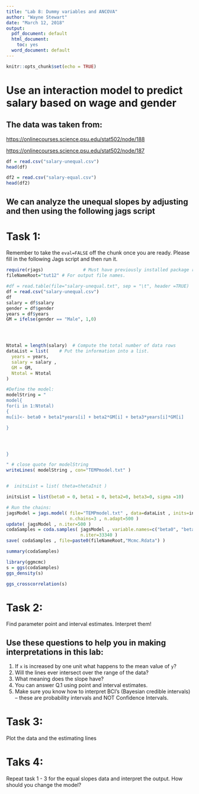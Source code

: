 ```yaml
---
title: "Lab 8: Dummy variables and ANCOVA"
author: "Wayne Stewart"
date: "March 12, 2018"
output:
  pdf_document: default
  html_document:
    toc: yes
  word_document: default
---
```


```r
knitr::opts_chunk$set(echo = TRUE)
```


# Use an interaction model to predict salary based on wage and gender

## The data was taken from:

[https://onlinecourses.science.psu.edu/stat502/node/188](https://onlinecourses.science.psu.edu/stat502/node/188)


[https://onlinecourses.science.psu.edu/stat502/node/187](https://onlinecourses.science.psu.edu/stat502/node/187)

```r
df = read.csv("salary-unequal.csv")
head(df)

df2 = read.csv("salary-equal.csv")
head(df2)
```


## We can analyze the unequal slopes by adjusting and then using the following jags script

# Task 1:

  Remember to take the `eval=FALSE` off the chunk once you are ready. Please fill in the following Jags script and then run it.

```r
require(rjags)               # Must have previously installed package rjags.
fileNameRoot="tut12" # For output file names.

#df = read.table(file="salary-unequal.txt", sep = "\t", header =TRUE)
df = read.csv("salary-unequal.csv")
df
salary = df$salary
gender = df$gender
years = df$years
GM = ifelse(gender == "Male", 1,0)




Ntotal = length(salary)  # Compute the total number of data rows
dataList = list(    # Put the information into a list.
  years = years,
  salary = salary ,
  GM = GM,
  Ntotal = Ntotal 
)

#Define the model:
modelString = "
model{
for(i in 1:Ntotal)
{
mu[i]<- beta0 + beta1*years[i] + beta2*GM[i] + beta3*years[i]*GM[i]

}




}

" # close quote for modelString
writeLines( modelString , con="TEMPmodel.txt" )


#  initsList = list( theta=thetaInit )

initsList = list(beta0 = 0, beta1 = 0, beta2=0, beta3=0, sigma =10)

# Run the chains:
jagsModel = jags.model( file="TEMPmodel.txt" , data=dataList , inits=initsList , 
                        n.chains=3 , n.adapt=500 )
update( jagsModel , n.iter=500 )
codaSamples = coda.samples( jagsModel , variable.names=c("beta0", "beta1", "beta2" ,"beta3","sigma") ,
                            n.iter=33340 )
save( codaSamples , file=paste0(fileNameRoot,"Mcmc.Rdata") )

summary(codaSamples)

library(ggmcmc)
s = ggs(codaSamples)
ggs_density(s)

ggs_crosscorrelation(s)

```

# Task 2:

  Find parameter point and interval estimates. Interpret them!
  
  
## Use these questions to help you in making interpretations in this lab:

  1) If `x` is increased by one unit what happens to the  mean value of `y`?
  2) Will the lines ever intersect over the range of the data?
  3) What meaning does the slope have?
  4) You can answer Q.1 using point and interval estimates.
  5) Make sure you know how to interpret BCI's (Bayesian credible intervals) -- these are probability intervals and NOT Confidence Intervals.

# Task 3:

  Plot the data and the estimating lines

# Taks 4:

  Repeat task 1 - 3 for the equal slopes data and interpret the output. How should you change the model?








